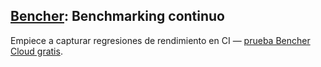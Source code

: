 
## [Bencher](/pricing): Benchmarking continuo
<div class="content has-text-centered">
    <a href="/pricing">
        <DocsWordmark />
    </a>
</div>

<BencherIntro />

Empiece a capturar regresiones de rendimiento en CI — [prueba Bencher Cloud gratis](/pricing).
